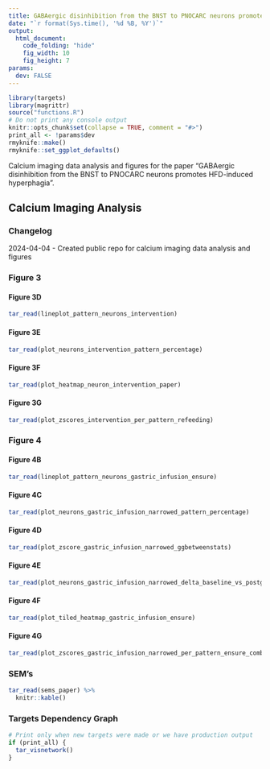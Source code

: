```yaml
---
title: GABAergic disinhibition from the BNST to PNOCARC neurons promotes HFD-induced hyperphagia
date: "`r format(Sys.time(), '%d %B, %Y')`"
output:
  html_document:
    code_folding: "hide"
    fig_width: 10
    fig_height: 7
params:
  dev: FALSE
---
```


```r
library(targets)
library(magrittr)
source("functions.R")
# Do not print any console output
knitr::opts_chunk$set(collapse = TRUE, comment = "#>")
print_all <- !params$dev
rmyknife::make()
rmyknife::set_ggplot_defaults()
```

Calcium imaging data analysis and figures for the paper "GABAergic disinhibition from the BNST to PNOCARC neurons promotes HFD-induced hyperphagia".

## Calcium Imaging Analysis {.tabset}

### Changelog

2024-04-04
  - Created public repo for calcium imaging data analysis and figures

### Figure 3

#### Figure 3D

```r
tar_read(lineplot_pattern_neurons_intervention)
```

#### Figure 3E

```r
tar_read(plot_neurons_intervention_pattern_percentage)
```

#### Figure 3F

```r
tar_read(plot_heatmap_neuron_intervention_paper)
```

#### Figure 3G

```r
tar_read(plot_zscores_intervention_per_pattern_refeeding)
```

### Figure 4

#### Figure 4B

```r
tar_read(lineplot_pattern_neurons_gastric_infusion_ensure)
```

#### Figure 4C

```r
tar_read(plot_neurons_gastric_infusion_narrowed_pattern_percentage)
```

#### Figure 4D

```r
tar_read(plot_zscore_gastric_infusion_narrowed_ggbetweenstats)
```

#### Figure 4E

```r
tar_read(plot_neurons_gastric_infusion_narrowed_delta_baseline_vs_postgi)
```

#### Figure 4F

```r
tar_read(plot_tiled_heatmap_gastric_infusion_ensure)
```

#### Figure 4G

```r
tar_read(plot_zscores_gastric_infusion_narrowed_per_pattern_ensure_combined)
```

### SEM's

```r
tar_read(sems_paper) %>%
  knitr::kable()
```


### Targets Dependency Graph

```r
# Print only when new targets were made or we have production output
if (print_all) {
  tar_visnetwork()
}
```